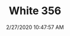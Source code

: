 ---
width: 2000
height: 1333
title: White 356
description: White 356 at CPR.
date: 2/27/2020 10:47:57 AM
cameraMake: Sony
cameraModel: ILCE-7M3
lens: ZEISS Batis 2/40 CF
settingsfStop: f/2
settingsISO: ISO 100
settingsShutter: 1/3200
settingsFocalLength: 40 mm
---